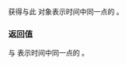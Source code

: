 {{cpp/chrono/zoned_time/title|operator sys_time&lt;duration&gt;|get_sys_time}}
{{cpp/chrono/zoned_time/navbar}}
{{dcl begin}}
{{dcl|since=c++20|
operator std::chrono::sys_time&lt;duration&gt;() const;
}}
{{dcl|since=c++20|
std::chrono::sys_time&lt;duration&gt; get_sys_time() const;
}}
{{dcl end}}

获得与此 {{tt|zoned_time}} 对象表示时间中同一点的 {{c|std::chrono::sys_time&lt;duration&gt;}}。

=== 返回值 ===
与 {{tt|*this}} 表示时间中同一点的 {{c|std::chrono::sys_time&lt;duration&gt;}}。

{{langlinks|de|en|es|ja|ru}}